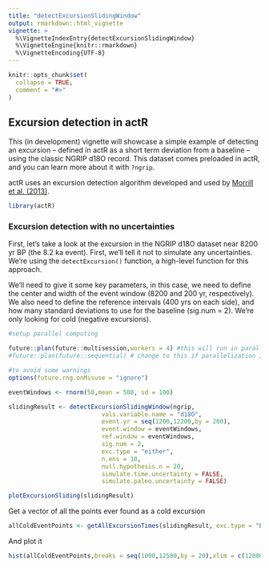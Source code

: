 ```yaml
---
title: "detectExcursionSlidingWindow"
output: rmarkdown::html_vignette
vignette: >
  %\VignetteIndexEntry{detectExcursionSlidingWindow}
  %\VignetteEngine{knitr::rmarkdown}
  %\VignetteEncoding{UTF-8}
---
```


```r
knitr::opts_chunk$set(
  collapse = TRUE,
  comment = "#>"
)
```

## Excursion detection in actR

This (in development) vignette will showcase a simple example of detecting an excursion -- defined in actR as a short term deviation from a baseline -- using the classic NGRIP d18O record. This dataset comes preloaded in actR, and you can learn more about it with `?ngrip`.

actR uses an excursion detection algorithm developed and used by [Morrill et al. (2013)](https://cp.copernicus.org/articles/9/423/2013/cp-9-423-2013.pdf).


```r
library(actR)
```

### Excursion detection with no uncertainties

First, let's take a look at the excursion in the NGRIP d18O dataset near 8200 yr BP (the 8.2 ka event). First, we'll tell it not to simulate any uncertainties. We're using the `detectExcursion()` function, a high-level function for this approach. 

We'll need to give it some key parameters, in this case, we need to define the center and width of the event window (8200 and 200 yr, respectively). We also need to define the reference intervals (400 yrs on each side), and how many standard deviations to use for the baseline (sig.num = 2). We're only looking for cold (negative excursions).


```r
#setup parallel computing

future::plan(future::multisession,workers = 4) #this will run in parallel
#future::plan(future::sequential) # change to this if parallelization is causing problems

#to avoid some warnings
options(future.rng.onMisuse = "ignore")
```

```r

eventWindows <- rnorm(50,mean = 500, sd = 100)

slidingResult <- detectExcursionSlidingWindow(ngrip, 
                          vals.variable.name = "d18O",
                          event.yr = seq(1200,12200,by = 200),
                          event.window = eventWindows,
                          ref.window = eventWindows,
                          sig.num = 2,
                          exc.type = "either",
                          n.ens = 10,
                          null.hypothesis.n = 20,
                          simulate.time.uncertainty = FALSE,
                          simulate.paleo.uncertainty = FALSE)
```


```r
plotExcursionSliding(slidingResult)
```

Get a vector of all the points ever found as a cold excursion
```r
allColdEventPoints <- getAllExcursionTimes(slidingResult, exc.type = "Below")
```


And plot it

```r
hist(allColdEventPoints,breaks = seq(1000,12500,by = 20),xlim = c(12000,0))
```



